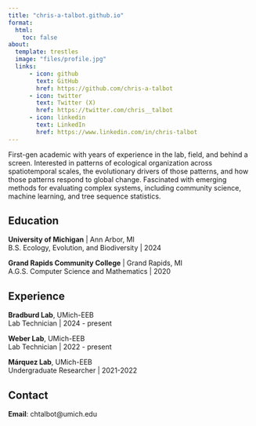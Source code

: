 ```yaml
---
title: "chris-a-talbot.github.io"
format:
  html:
    toc: false
about:
  template: trestles
  image: "files/profile.jpg"
  links:
      - icon: github
        text: GitHub
        href: https://github.com/chris-a-talbot
      - icon: twitter 
        text: Twitter (X)
        href: https://twitter.com/chris__talbot
      - icon: linkedin
        text: LinkedIn
        href: https://www.linkedin.com/in/chris-talbot
---
```


First-gen academic with years of experience in the lab, field, and behind a screen. Interested in patterns of ecological organization across spatiotemporal scales, the evolutionary drivers of those patterns, and how those patterns respond to global change. Fascinated with emerging methods for evaluating complex systems, including community science, machine learning, and tree sequence statistics.

## Education

**University of Michigan** | Ann Arbor, MI <br>
B.S. Ecology, Evolution, and Biodiversity | 2024 <br>

**Grand Rapids Community College** | Grand Rapids, MI <br>
A.G.S. Computer Science and Mathematics | 2020 <br>

## Experience

**Bradburd Lab**, UMich-EEB <br> 
Lab Technician | 2024 - present

**Weber Lab**, UMich-EEB <br>
Lab Technician | 2022 - present

**Márquez Lab**, UMich-EEB <br>
Undergraduate Researcher | 2021-2022

## Contact

**Email**: chtalbot@umich.edu